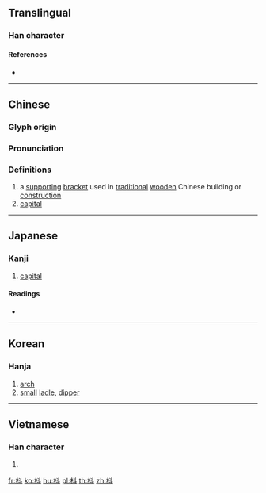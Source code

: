 ==Translingual==

===Han character===
{{Han char|rn=75|rad=木|as=04|sn=8|four=44900|canj=DYJ|ids=⿰木斗}}

====References====
* {{Han ref|kx=0515.130|dkj=14543|dj=0903.120|hdz=21174.060|uh=6793|ud=26515|bh=AA55|bd=43605}}

----

==Chinese==
{{zh-forms}}

===Glyph origin===
{{Han etym}}

===Pronunciation===
{{zh-pron
|m=dǒu,zhǔ
|c=dau2,zyu2
|mc=y
|oc=y
|ma=
|cat=n
}}

===Definitions===
{{zh-hanzi}}

# a [[support]]ing [[bracket]] used in [[traditional]] [[wood]]en Chinese building or [[construction]]
# [[capital]]

----

==Japanese==

===Kanji===
{{ja-kanji|grade=|rs=木04}}

# [[capital]]

====Readings====
* {{ja-readings|on=[[しゅ]] (shu), [[とう]] (tō), [[つ]] (tsu)|kun=[[ひしやく]] (hishiyaku)}}

----

==Korean==

===Hanja===
{{ko-hanja|hangeul=두|eumhun=|rv=du|mr=tu|y=twu}}

# [[arch]]
# [[small]] [[ladle]], [[dipper]]

----

==Vietnamese==

===Han character===
{{vi-readings|rs=木04|hanviet=rẫu}}

# {{defn|lang=vi|sort=木04}}

[[fr:枓]]
[[ko:枓]]
[[hu:枓]]
[[pl:枓]]
[[th:枓]]
[[zh:枓]]